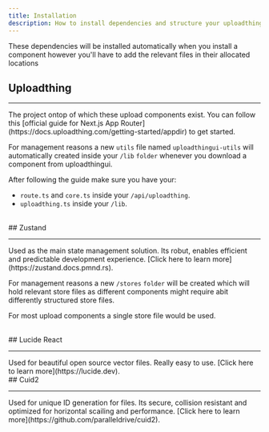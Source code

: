 ```yaml
---
title: Installation
description: How to install dependencies and structure your uploadthingui folders.
---
```


<Note type="note" title="Information">
  These dependencies will be installed automatically when you install a
  component however you'll have to add the relevant files in their allocated
  locations
</Note>

## Uploadthing

<hr />
The project ontop of which these upload components exist. You can follow this [official
guide for Next.js App Router](https://docs.uploadthing.com/getting-started/appdir)
to get started.

For management reasons a new `utils` file named `uploadthingui-utils` will automatically created inside your `/lib` `folder` whenever you download a component from uploadthingui.

After following the guide make sure you have your:

- `route.ts` and `core.ts` inside your `/api/uploadthing`.
- `uploadthing.ts` inside your `/lib`.

<br />
## Zustand
<hr />
Used as the main state management solution. Its robut, enables efficient and predictable
development experience. [Click here to learn more](https://zustand.docs.pmnd.rs).

For management reasons a new `/stores` `folder` will be created
which will hold relevant store files as different components might require abit differently
structured store files.

For most upload components a single store file would be used.

<br />
## Lucide React
<hr />
Used for beautiful open source vector files. Really easy to use. [Click here to learn
more](https://lucide.dev).

<br />
## Cuid2
<hr />
Used for unique ID generation for files. Its secure, collision resistant and optimized
for horizontal scailing and performance. [Click here to learn more](https://github.com/paralleldrive/cuid2).
